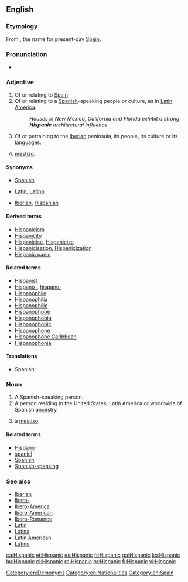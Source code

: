 ==English==

===Etymology===
From {{m|la|Hispania}}, the {{etyl|la|en}} name for present-day [[Spain]].

===Pronunciation===
* {{rhymes|ænɪk|lang=en}}

===Adjective===
{{en-adj}}

# Of or relating to [[Spain]]
# Of or relating to a [[Spanish]]-speaking people or culture, as in [[Latin America]].
#: ''Houses in New Mexico, California and Florida exhibit a strong '''Hispanic''' architectural influence.''
# {{context|historical|lang=en}} Of or pertaining to the [[Iberia]]n peninsula, its people, its culture or its languages.
# {{context|colloquial|lang=en}} [[mestizo]].

====Synonyms====
* {{sense|of Spain}} [[Spanish]]
* {{sense|of Spanish-speaking people}} [[Latin]], [[Latino]]
* {{sense|of Iberia}} [[Iberian]], [[Hispanian]]

====Derived terms====
* [[Hispanicism]]
* [[Hispanicity]]
* [[Hispanicise]], [[Hispanicize]]
* [[Hispanicisation]], [[Hispanicization]]
* [[Hispanic panic]]

====Related terms====
* [[Hispanist]]
* [[Hispano-]], [[hispano-]]
* [[Hispanophile]]
* [[Hispanophilia]]
* [[Hispanophilic]]
* [[Hispanophobe]]
* [[Hispanophobia]]
* [[Hispanophobic]]
* [[Hispanophone]]
* [[Hispanophone Caribbean]]
* [[Hispanophonia]]

====Translations====
{{trans-top}}
* Spanish: {{t+|es|hispánico}}
{{trans-mid}}
{{trans-bottom}}

===Noun===
{{en-noun}}

# A Spanish-speaking person.
# A person residing in the United States, Latin America or worldwide of Spanish [[ancestry]]
# {{context|colloquial|lang=en}} a [[mestizo]].

====Related terms====
* [[Hispano]]
* [[spaniel]]
* [[Spanish]]
* [[Spanish-speaking]]

===See also===
* [[Iberian]]
* [[Ibero-]]
* [[Ibero-America]]
* [[Ibero-American]]
* [[Ibero-Romance]]
* [[Latin]]
* [[Latina]]
* [[Latin American]]
* [[Latino]]

[[Category:en:Demonyms]]
[[Category:en:Nationalities]]
[[Category:en:Spain]]

[[ca:Hispanic]]
[[et:Hispanic]]
[[es:Hispanic]]
[[fr:Hispanic]]
[[ga:Hispanic]]
[[ko:Hispanic]]
[[hu:Hispanic]]
[[pl:Hispanic]]
[[ro:Hispanic]]
[[ru:Hispanic]]
[[fi:Hispanic]]
[[vi:Hispanic]]